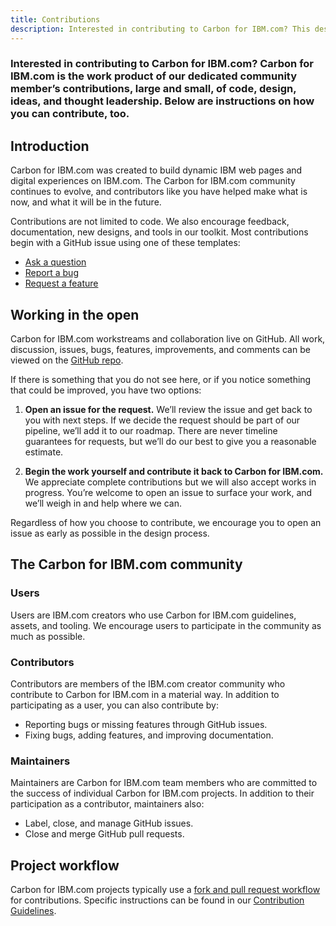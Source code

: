 ```yaml
---
title: Contributions
description: Interested in contributing to Carbon for IBM.com? This design system is the result of community contributions, large and small--of code, design, ideas, and guidance. Here's how you can contribute too.
---
```


### Interested in contributing to Carbon for IBM.com? Carbon for IBM.com is the work product of our dedicated community member’s contributions, large and small, of code, design, ideas, and thought leadership. Below are instructions on how you can contribute, too.

## Introduction

Carbon for IBM.com was created to build dynamic IBM web pages and digital experiences on IBM.com. The Carbon for IBM.com community continues to evolve, and contributors like you have helped make what is now, and what it will be in the future. 

Contributions are not limited to code. We also encourage feedback, documentation, new designs, and tools in our toolkit. Most contributions begin with a GitHub issue using one of these templates:


- [Ask a question](https://github.com/carbon-design-system/ibm-dotcom-library/issues/new?labels=question&template=question.md)
- [Report a bug](https://github.com/carbon-design-system/ibm-dotcom-library/issues/new?assignees=emerson-pereira%2C+jacobottesen-dgc&labels=bug&template=bug_report.md)
- [Request a feature](https://github.com/carbon-design-system/ibm-dotcom-library/issues/new?assignees=emerson-pereira%2C+jacobottesen-dgc&labels=Feature+request&template=feature_request.md&title=)

## Working in the open

Carbon for IBM.com workstreams and collaboration live on GitHub. All work, discussion, issues, bugs, features, improvements, and comments can be viewed on the [GitHub repo](https://github.com/carbon-design-system/ibm-dotcom-library).

If there is something that you do not see here, or if you notice something that could be improved, you have two options:

1. **Open an issue for the request.** We’ll review the issue and get back to you with next steps. If we decide the request should be part of our pipeline, we’ll add it to our roadmap. There are never timeline guarantees for requests, but we’ll do our best to give you a reasonable estimate.

2. **Begin the work yourself and contribute it back to Carbon for IBM.com.** We appreciate complete contributions but we will also accept works in progress. You’re welcome to open an issue to surface your work, and we’ll weigh in and help where we can.

Regardless of how you choose to contribute, we encourage you to open an issue as early as possible in the design process.

## The Carbon for IBM.com community

### Users

Users are IBM.com creators who use Carbon for IBM.com guidelines, assets, and tooling. We encourage users to participate in the community as much as possible.

### Contributors

Contributors are members of the IBM.com creator community who contribute to Carbon for IBM.com in a material way. In addition to participating as a user, you can also contribute by:

- Reporting bugs or missing features through GitHub issues.
- Fixing bugs, adding features, and improving documentation.

### Maintainers

Maintainers are Carbon for IBM.com team members who are committed to the success of individual Carbon for IBM.com projects. In addition to their participation as a contributor, maintainers also:

- Label, close, and manage GitHub issues.
- Close and merge GitHub pull requests.

## Project workflow

Carbon for IBM.com projects typically use a [fork and pull request workflow](https://guides.github.com/activities/forking/) for contributions. Specific instructions can be found in our [Contribution Guidelines](https://github.com/carbon-design-system/ibm-dotcom-library/blob/master/.github/CONTRIBUTING.md).
